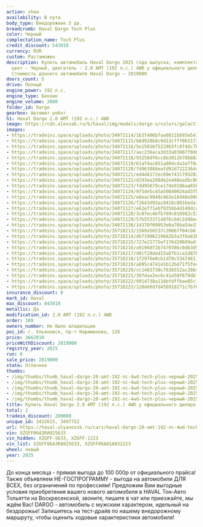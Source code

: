 ```yaml
---
action: show
availability: В пути
body_type: Внедорожник 5 дв.
breadcrumb: Haval Dargo Tech Plus
color: Черный
complectation_name: Tech Plus
credit_discount: 543010
currency: RUR
custom: Растаможен
description: Купить автомобиль Haval Dargo 2025 года выпуска, комплектация Tech Plus,
  цвет - Черный, двигатель - 2.0 AMT (192 л.с.) 4WD у официального дилера в г. Ульяновск.
  Стоимость данного автомобиля Haval Dargo – 2819000
doors_count: 5
drive: Полный
engine_power: 192 л.с.
engine_type: Бензин
engine_volume: 2000
folder_id: Dargo
gearbox: Автомат робот
h1: Haval Dargo 2.0 AMT (192 л.с.) 4WD
image: https://cdn.alexsab.ru/b/haval/img/models/dargo-x/colors/galactic-black.webp
images:
- https://tradeins.space/uploads/photo/34072114/1b3f406bfaa8811bb93e5411f1dbb608.JPG
- https://tradeins.space/uploads/photo/34072115/b8d928b8c9d13cfff0b5173b2802d6aa.JPG
- https://tradeins.space/uploads/photo/34072116/5e15816f5228b5fc8f4dc7b3fbf4e152.JPG
- https://tradeins.space/uploads/photo/34072117/aec236aca3d33a03007f0d6ba209b453.JPG
- https://tradeins.space/uploads/photo/34072118/93258df6cc8b3012b78b882b92c45980.JPG
- https://tradeins.space/uploads/photo/34072119/61af4ac651a084c4a3aff0a8a8ec7795.JPG
- https://tradeins.space/uploads/photo/34072120/f4963086eafd92d7222364ca6a3d38f7.JPG
- https://tradeins.space/uploads/photo/34072121/ed4d4172ec69e74317952822d007f35e.JPG
- https://tradeins.space/uploads/photo/34072122/d293ea208de2ed48eadbc809ea9a5083.JPG
- https://tradeins.space/uploads/photo/34072123/fdd95679ce174e9186aa65b89c1cc23c.JPG
- https://tradeins.space/uploads/photo/34072124/975de5c45a50840024ad3fb1cffa6fea.JPG
- https://tradeins.space/uploads/photo/34072125/e8eac9949c063e18446e900f5cff0c05.JPG
- https://tradeins.space/uploads/photo/34072126/f2643d93ac8416c0016eda1de68355dd.JPG
- https://tradeins.space/uploads/photo/34072127/e62ef71ebf935bb4d140dcdc772149ef.JPG
- https://tradeins.space/uploads/photo/34072128/3c87ec4bfb789c016982c5293dfa97ff.JPG
- https://tradeins.space/uploads/photo/34072129/57b55337148f6c8dc2d48e4ecfa75ff5.JPG
- https://tradeins.space/uploads/photo/34072130/14370f09053e0a76ba54e3729a7f71eb.JPG
- https://tradeins.space/uploads/photo/35718213/1569a56537c2066ff04cb6f5bd38a283.JPG
- https://tradeins.space/uploads/photo/35718214/d671906219662b3a3f0a83b9872665d0.JPG
- https://tradeins.space/uploads/photo/35718215/727e21775ef176d20609adf3fb4f1036.JPG
- https://tradeins.space/uploads/photo/35718216/a91968f2b7470386c0db3d5567f31edd.JPG
- https://tradeins.space/uploads/photo/35718217/d0cf28ded15a8fb1ca1d87b5cb49b86b.JPG
- https://tradeins.space/uploads/photo/35718218/1f2976e8cb1d70c53474811ec0471325.JPG
- https://tradeins.space/uploads/photo/35718219/a895c4741e5b12bd71f5feeed6a224c3.JPG
- https://tradeins.space/uploads/photo/35718220/cc1483730c7636552ac28646ef471841.JPG
- https://tradeins.space/uploads/photo/35718221/397dae2ec6c41e50f679dbfbec1d3df0.JPG
- https://tradeins.space/uploads/photo/35718222/9914738a116bfdffbae85c1220ef8073.JPG
- https://tradeins.space/uploads/photo/35718223/120de6d7d456918271c7b764e2bfb8ea.JPG
insurance_discount: 0
mark_id: Haval
max_discount: 843010
metallic: Да
modification_id: 2.0 AMT (192 л.с.) 4WD
order: 109
owners_number: Не было владельцев
poi_id: г. Ульяновск, пр-т Нариманова, 128
price: 3662010
priceWithDiscount: 2819000
registry_year: 2025
run: 0
sale_price: 2819000
state: Отличное
thumbs:
- /img/thumbs/thumb_haval-dargo-20-amt-192-лс-4wd-tech-plus-черный-2025_bb608_0.webp
- /img/thumbs/thumb_haval-dargo-20-amt-192-лс-4wd-tech-plus-черный-2025_2d6aa_1.webp
- /img/thumbs/thumb_haval-dargo-20-amt-192-лс-4wd-tech-plus-черный-2025_4e152_2.webp
- /img/thumbs/thumb_haval-dargo-20-amt-192-лс-4wd-tech-plus-черный-2025_9b453_3.webp
- /img/thumbs/thumb_haval-dargo-20-amt-192-лс-4wd-tech-plus-черный-2025_45980_4.webp
title: Купить Haval Dargo 2.0 AMT (192 л.с.) 4WD у официального дилера в Ульяновске
total: 2
tradein_discount: 200000
unique_id: 3432615, 3497752
url: https://haval-ulyanovsk.ru/cars/haval-dargo-20-amt-192-лс-4wd-tech-plus-черный-2025/
vin: XZGFF06A3RA925633
vin_hidden: XZGFF-5633, XZGFF-1223
vin_list: XZGFF06A3RA925633, XZGFF06A6SA931223
wheel: левый
year: 2025
---
```

<p>
 До конца месяца - прямая выгода до 100 000р от официального прайса! Также объявляем НЕ-ГОСПРОГРАММУ - выгода на автомобили ДЛЯ ВСЕХ, без ограничений по профессиям! Предложим Вам выгодные условия приобретения вашего нового автомобиля в HAVAL Тон-Авто Тольятти на Воскресенской, звоните, пишите в чат или приезжайте, мы ждём Вас! DARGO - автомобиль с мужским характером, идельный на бездорожье! Запишитесь на тест-драйв по нашему внедорожному маршруту, чтобы оценить ходовые характеристики автомобиля!
</p>
<p>
</p>
<p>
</p>
